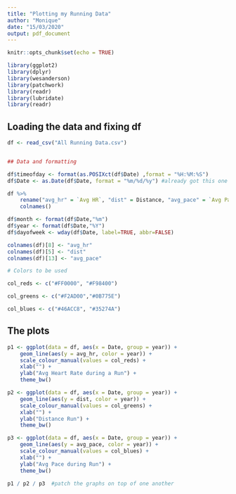 ```yaml
---
title: "Plotting my Running Data"
author: "Monique"
date: "15/03/2020"
output: pdf_document
---
```


```r
knitr::opts_chunk$set(echo = TRUE)
```

```r
library(ggplot2)
library(dplyr)
library(wesanderson)
library(patchwork)
library(readr)
library(lubridate)
library(readr)
```

## Loading the data and fixing df

```r
df <- read_csv("All Running Data.csv")


## Data and formatting

df$timeofday <- format(as.POSIXct(df$Date) ,format = "%H:%M:%S") 
df$Date <- as.Date(df$Date, format = "%m/%d/%y") #already got this one from the answers above

df %>% 
    rename("avg_hr" = `Avg HR`, "dist" = Distance, "avg_pace" = `Avg Pace`) %>% 
    colnames()

df$month <- format(df$Date,"%m")
df$year <- format(df$Date,"%Y")
df$dayofweek <- wday(df$Date, label=TRUE, abbr=FALSE)

colnames(df)[8] <- "avg_hr"
colnames(df)[5] <- "dist"
colnames(df)[13] <- "avg_pace"

# Colors to be used

col_reds <- c("#FF0000", "#F98400")

col_greens <- c("#F2AD00","#0B775E")

col_blues <- c("#46ACC8", "#35274A")
```

## The plots 

```r
p1 <- ggplot(data = df, aes(x = Date, group = year)) +
    geom_line(aes(y = avg_hr, color = year)) +
    scale_colour_manual(values = col_reds) +
    xlab("") +
    ylab("Avg Heart Rate during a Run") +
    theme_bw() 

p2 <- ggplot(data = df, aes(x = Date, group = year)) +
    geom_line(aes(y = dist, color = year)) +
    scale_colour_manual(values = col_greens) +
    xlab("") +
    ylab("Distance Run") +
    theme_bw()

p3 <- ggplot(data = df, aes(x = Date, group = year)) +
    geom_line(aes(y = avg_pace, color = year)) +
    scale_colour_manual(values = col_blues) +
    xlab("") +
    ylab("Avg Pace during Run") +
    theme_bw()

p1 / p2 / p3  #patch the graphs on top of one another

```

